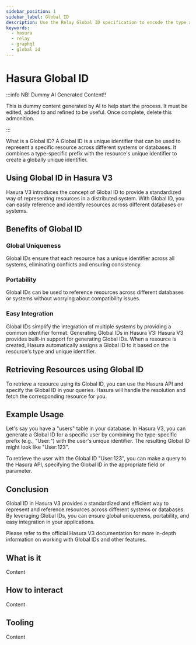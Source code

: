 ```yaml
---
sidebar_position: 1
sidebar_label: Global ID
description: Use the Relay Global ID specification to encode the type and ID of an object in a single string.
keywords:
  - hasura
  - relay
  - graphql
  - global id
---
```


# Hasura Global ID

:::info NB! Dummy AI Generated Content!!

This is dummy content generated by AI to help start the process. It must be edited, added to and refined to be useful.
Once complete, delete this admonition.

:::

What is a Global ID? A Global ID is a unique identifier that can be used to represent a specific resource across
different systems or databases. It combines a type-specific prefix with the resource's unique identifier to create a
globally unique identifier.

## Using Global ID in Hasura V3

Hasura V3 introduces the concept of Global ID to provide a standardized way of
representing resources in a distributed system. With Global ID, you can easily reference and identify resources across
different databases or systems.

## Benefits of Global ID

### Global Uniqueness

Global IDs ensure that each resource has a unique identifier across all systems, eliminating
conflicts and ensuring consistency.

### Portability

Global IDs can be used to reference resources across different
databases or systems without worrying about compatibility issues.

### Easy Integration

Global IDs simplify the integration of multiple systems by providing a common identifier format. Generating Global
IDs in Hasura V3: Hasura V3 provides built-in support for generating Global IDs. When a resource is created, Hasura
automatically assigns a Global ID to it based on the resource's type and unique identifier.

## Retrieving Resources using Global ID

To retrieve a resource using its Global ID, you can use the Hasura API and specify the Global ID in your queries.
Hasura will handle the resolution and fetch the corresponding resource for you.

## Example Usage

Let's say you have a "users" table in your database. In Hasura V3, you can generate a Global ID for a
specific user by combining the type-specific prefix (e.g., "User:") with the user's unique identifier. The resulting
Global ID might look like "User:123".

To retrieve the user with the Global ID "User:123", you can make a query to the Hasura API, specifying the Global ID in
the appropriate field or parameter.

## Conclusion

Global ID in Hasura V3 provides a standardized and efficient way to represent and reference resources
across
different systems or databases. By leveraging Global IDs, you can ensure global uniqueness, portability, and easy
integration in your applications.

Please refer to the official Hasura V3 documentation for more in-depth information on working with Global IDs and other
features.








## What is it

Content

## How to interact

Content

## Tooling

Content
